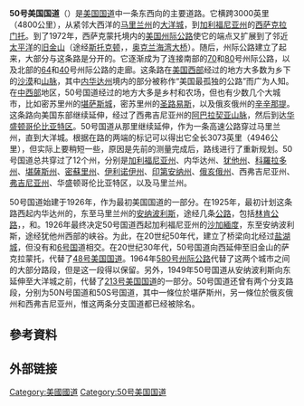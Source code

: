{{Refimprove|time=2019-05-03T17:46:09+00:00}}
{{noteTA
|G1=CACities
|G2=USStates
}}
{{Infobox road2
|country=USA
|type=US
|route=50
|map=US 50 map.png
|map_notes=附[[州際公路系統|州際公路系統]]走綫的美國地圖，其中的紅色走綫為50號美國國道
|length_mi=3008
|length_round=0
|length_ref=<ref name=Google>{{cite map |publisher=[[Google_Inc|Google Inc]] |title=National map of U.S. Route 50 |url=http://maps.google.com/maps?f=d&source=s_d&saddr=I-80+Bus+E&daddr=US-50+E+to:US-50+to:US-50+to:US-50+to:US-50+to:US-50+to:US-50+to:I-44+E+to:S+Lindbergh+Blvd%2FUS-50%2FUS-61%2FUS-67+to:S+Lindbergh+Blvd%2FUS-50%2FUS-61%2FUS-67+to:38.508147,-90.32989+to:I-255+N+to:New+Route+50%2FUS-50+to:US-50+to:US-50+to:Unknown+road+to:US-50%2FWooster+Pike+to:W+Main+St%2FOH-41%2FUS-50+to:John+Mosby+Hwy%2FUS-50+to:Fairfax+Blvd%2FUS-29%2FUS-50+to:Arlington+Blvd%2FUS-50+to:Arlington+Blvd%2FUS-50+to:Constitution+Ave+NW%2FUS-50+to:N+Division+St%2FMD-528&geocode=FaCbTAIdYPbA-A%3BFQzlTQId1yfK-A%3BFUglWAIdR6v4-A%3BFRLqWwIdYt79-A%3BFVRgSQIdaHOy-Q%3BFXh6QAIdWM8J-g%3BFcYrQwId4goZ-g%3BFVCwTQIdgkZ5-g%3BFUDrSgIdCKSV-g%3BFWofTAIdwJmc-g%3BFRqYSwIdhqqd-g%3B%3BFQgeSwId9Pme-g%3BFQBITQIdKn2p-g%3BFdoxUQIdNFLZ-g%3BFSgcVQIdOHXz-g%3BFfKYVAIdyk72-g%3BFRZHVQId2Ff4-g%3BFQiQVgIdOF8J-w%3BFUAgUgIdTt1g-w%3BFbD8UAIdqpZk-w%3BFbQRUQIdEDRm-w%3BFUFrUQIduuVn-w%3BFRJyUQIdEE9o-w%3BFcLkSAIdbUaG-w&hl=en&mra=dme&mrcr=1&mrsp=11&sz=15&via=1,2,3,4,6,7,8,9,10,11,12,13,14,15,17,18,19,20,21,22,23&sll=38.506115,-90.329354&sspn=0.014541,0.027595&ie=UTF8&ll=36.137875,-98.964844&spn=15.34217,45&z=5 |edition= |year= |cartography=Tele Atlas |scale= |series= |page= |section= |inset= |accessdate=2009-07-31 |isbn= |archive-date=2008-11-25 |archive-url=https://web.archive.org/web/20081125090530/http://maps.google.com/maps?f=d |dead-url=no }}</ref>
|established=1926<ref name="1926 map">{{cite map |author1= [[Bureau_of_Public_Roads|Bureau of Public Roads]] |author2= [[American_Association_of_State_Highway_Officials|American Association of State Highway Officials]] |date= November 11, 1926 |title= United States System of Highways Adopted for Uniform Marking by the American Association of State Highway Officials |url= http://texashistory.unt.edu/ark:/67531/metapth298433/m1/1/zoom/ |scale= 1:7,000,000 |location= Washington, DC |publisher= [[U.S._Geological_Survey|U.S. Geological Survey]] |oclc= 32889555 |accessdate= November 7, 2013 |via= University of North Texas Libraries |last-author-amp= yes |archive-date= 2013-11-09 |archive-url= https://web.archive.org/web/20131109070935/http://texashistory.unt.edu/ark%3A/67531/metapth298433/m1/1/zoom/ |dead-url= no }}</ref>
|direction_a=西
|terminus_a={{Jct|country=USA|I|80}}[[西萨克拉门托_(加利福尼亚州)|西沙加緬度]]
|junction=<!-- Only 10 junctions allowed, per WP:USRD/STDS#Infobox. -->
{{Jct|country=USA|I|5}}[[萨克拉门托_(加利福尼亚州)|沙加緬度]] <br>
{{Jct|country=USA|I|15}}[[菲尔莫尔_(犹他州)|菲爾莫爾]]附近<br>
{{Jct|country=USA|I|25}}[[普韋布洛_(科羅拉多州)|普韋布洛]] <br>
{{Jct|country=USA|I|35}}从{{link-en|恩波里亞 (堪薩斯州)|Emporia, Kansas|恩波里亞}}到[[雷內克薩|雷內克薩]] <br>
{{Jct|country=USA|I|55}}[[圣路易斯_(密苏里州)|聖路易]]附近<br>
{{Jct|country=USA|I|65}}[[西摩_(印第安纳州)|西摩]] <br>
{{Jct|country=USA|I|71|I|75}}[[辛辛那提|辛辛那提]] <br>
{{Jct|country=USA|I|95|I|495|dab2=馬利蘭州}}[[华盛顿哥伦比亚特区|华盛顿哥伦比亚特区]]附近
|direction_b=东
|terminus_b={{Jct|state=MD|MD|528}}[[大洋城_(马里兰州)|大洋城]]
|states=[[加利福尼亚州|加利福尼亚州]]、[[内华达州|内华达州]]、[[犹他州|犹他州]]、[[科羅拉多州|科羅拉多州]]、[[堪薩斯州|堪薩斯州]]、[[密蘇里州|密蘇里州]]、[[伊利诺伊州|伊利诺伊州]]、[[印第安纳州|印第安纳州]]、[[俄亥俄州|俄亥俄州]]、[[西弗吉尼亚州|西弗吉尼亚州]]、[[弗吉尼亚州|弗吉尼亚州]]、[[华盛顿哥伦比亚特区|华盛顿哥伦比亚特区]]、[[马里兰州|马里兰州]]
}}
'''50号美国国道'''（{{lang-en|U.S. Route 50}}）是[[美國國道|美国国道]]中一条东西向的主要道路。它横跨3000英里（4800公里），从紧邻大西洋的[[马里兰州|马里兰州]]的[[大洋城_(马里兰州)|大洋城]]，到[[加利福尼亚州|加利福尼亚州]]的[[西萨克拉门托_(加利福尼亚州)|西萨克拉门托]]。到了1972年，西萨克蒙托境内的[[州際公路系統|美国州际公路]]使它的端点又扩展到了邻近[[太平洋|太平洋]]的[[旧金山|旧金山]]（途经[[斯托克顿_(加利福尼亚州)|斯托克顿]]，{{link-en|阿尔塔蒙特山口|Altamont Pass}}，[[舊金山-奧克蘭海灣大橋|奥克兰海湾大桥]]）。随后，州际公路建立了起来，大部分与这条路是分开的。它逐渐成为了连接南部的[[70号美国国道|70]]和[[80号美国国道|80]]号州际公路，以及北部的[[64号美国国道|64]]和[[40号美国国道|40]]号州际公路的走廊。这条路在[[美国西部|美国西部]]经过的地方大多数为乡下的[[沙漠|沙漠]]和[[山脉|山脉]]，其中[[内华达州|内华达州]]境内的部分被称作“美国最孤独的公路”而广为人知。在[[美國中西部|中西部]]地区，50号国道经过的地方大多是乡村和农场，但也有少数几个大城市，比如密苏里州的[[堪萨斯城_(密苏里州)|堪萨斯城]]，密苏里州的[[圣路易斯_(密苏里州)|圣路易斯]]，以及俄亥俄州的[[辛辛那提_(俄亥俄州)|辛辛那提]]。这条路向美国东部继续延伸，经过了西弗吉尼亚州的[[阿巴拉契亚山脉|阿巴拉契亚山脉]]，然后到达[[华盛顿哥伦比亚特区|华盛顿哥伦比亚特区]]。50号国道从那里继续延伸，作为一条高速公路穿过马里兰州，直到大洋城。根据在路的两端的标记可以得出它全长3073英里（4946公里），但实际上要稍短一些，原因是先前的测量完成后，路线进行了重新规划。50号国道总共穿过了12个州，分别是[[加利福尼亚州|加利福尼亚州]]、内华达州、[[犹他州|犹他州]]、[[科羅拉多州|科羅拉多州]]、[[堪薩斯州|堪薩斯州]]、[[密蘇里州|密蘇里州]]、[[伊利诺伊州|伊利诺伊州]]、[[印第安纳州|印第安纳州]]、[[俄亥俄州|俄亥俄州]]、西弗吉尼亚州、[[弗吉尼亚州|弗吉尼亚州]]、华盛顿哥伦比亚特区，以及马里兰州。

50号国道始建于1926年，作为最初美国国道的一部分。在1925年，最初计划这条路西起内华达州的{{link-en|沃兹沃思|Wadsworth, Nevada}}，东至马里兰州的[[安纳波利斯|安纳波利斯]]，途经几条[[公路|公路]]，包括[[林肯公路|林肯公路]]，{{link-en|中部地区的道路|Midland Trail}}，和{{link-en|国家旧路|National Old Trails Road}}。1926年最终决定50号国道西起加利福尼亚州的[[沙加緬度_(加利福尼亞州)|沙加緬度]]，东至安纳波利斯，途经犹他州西部的峡谷。为此，在20世纪50年代，建立了桥梁向北经过[[盐湖城|盐湖城]]，但没有和[[6号美国国道|6号国]]道相交。在20世纪30年代，50号国道向西延伸至旧金山的萨克拉蒙托，代替了[[48号美国国道|48号美国国道]]。1964年[[580號州際公路_(加利福尼亞州)|580号州际公路]]代替了这两个城市之间的大部分路段，但是这一段得以保留。另外，1949年50号国道从安纳波利斯向东延伸至大洋城之前，代替了[[213号美国国道|213号美国国道]]的一部分。50号国道还曾有两个分支路段，分别为50N号国道和50S号国道，其中一條位於堪萨斯州，另一條位於俄亥俄州和西弗吉尼亚州，惟这两条分支国道都已经被除名。

== 參考資料 ==
{{reflist}}

== 外部链接 ==

{{美国国道}}
[[Category:美國國道|Category:美國國道]]
[[Category:50号美国国道|Category:50号美国国道]]